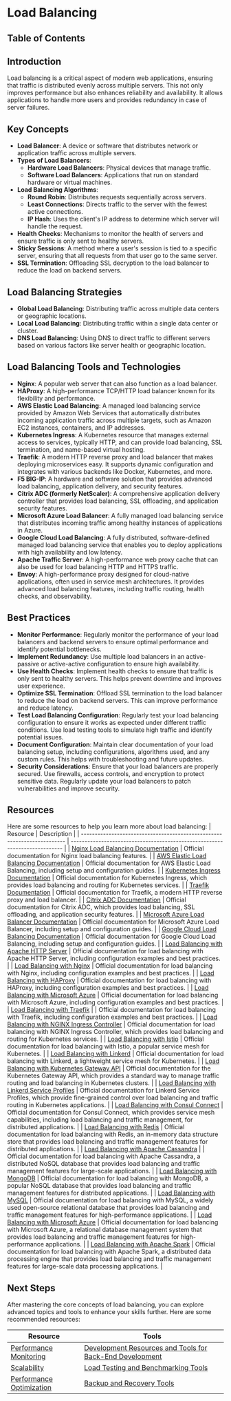 
# Load Balancing

## Table of Contents

## Introduction

Load balancing is a critical aspect of modern web applications, ensuring that traffic is distributed evenly across multiple servers. This not only improves performance but also enhances reliability and availability. It allows applications to handle more users and provides redundancy in case of server failures.

## Key Concepts

- **Load Balancer**: A device or software that distributes network or application traffic across multiple servers.
- **Types of Load Balancers**:
  - **Hardware Load Balancers**: Physical devices that manage traffic.
  - **Software Load Balancers**: Applications that run on standard hardware or virtual machines.
- **Load Balancing Algorithms**:
  - **Round Robin**: Distributes requests sequentially across servers.
  - **Least Connections**: Directs traffic to the server with the fewest active connections.
  - **IP Hash**: Uses the client's IP address to determine which server will handle the request.
- **Health Checks**: Mechanisms to monitor the health of servers and ensure traffic is only sent to healthy servers.
- **Sticky Sessions**: A method where a user's session is tied to a specific server, ensuring that all requests from that user go to the same server.
- **SSL Termination**: Offloading SSL decryption to the load balancer to reduce the load on backend servers.

## Load Balancing Strategies

- **Global Load Balancing**: Distributing traffic across multiple data centers or geographic locations.
- **Local Load Balancing**: Distributing traffic within a single data center or cluster.
- **DNS Load Balancing**: Using DNS to direct traffic to different servers based on various factors like server health or geographic location.

## Load Balancing Tools and Technologies

- **Nginx**: A popular web server that can also function as a load balancer.
- **HAProxy**: A high-performance TCP/HTTP load balancer known for its flexibility and performance.
- **AWS Elastic Load Balancing**: A managed load balancing service provided by Amazon Web Services that automatically distributes incoming application traffic across multiple targets, such as Amazon EC2 instances, containers, and IP addresses.
- **Kubernetes Ingress**: A Kubernetes resource that manages external access to services, typically HTTP, and can provide load balancing, SSL termination, and name-based virtual hosting.
- **Traefik**: A modern HTTP reverse proxy and load balancer that makes deploying microservices easy. It supports dynamic configuration and integrates with various backends like Docker, Kubernetes, and more.
- **F5 BIG-IP**: A hardware and software solution that provides advanced load balancing, application delivery, and security features.
- **Citrix ADC (formerly NetScaler)**: A comprehensive application delivery controller that provides load balancing, SSL offloading, and application security features.
- **Microsoft Azure Load Balancer**: A fully managed load balancing service that distributes incoming traffic among healthy instances of applications in Azure.
- **Google Cloud Load Balancing**: A fully distributed, software-defined managed load balancing service that enables you to deploy applications with high availability and low latency.
- **Apache Traffic Server**: A high-performance web proxy cache that can also be used for load balancing HTTP and HTTPS traffic.
- **Envoy**: A high-performance proxy designed for cloud-native applications, often used in service mesh architectures. It provides advanced load balancing features, including traffic routing, health checks, and observability.

## Best Practices

- **Monitor Performance**: Regularly monitor the performance of your load balancers and backend servers to ensure optimal performance and identify potential bottlenecks.
- **Implement Redundancy**: Use multiple load balancers in an active-passive or active-active configuration to ensure high availability.
- **Use Health Checks**: Implement health checks to ensure that traffic is only sent to healthy servers. This helps prevent downtime and improves user experience.
- **Optimize SSL Termination**: Offload SSL termination to the load balancer to reduce the load on backend servers. This can improve performance and reduce latency.
- **Test Load Balancing Configuration**: Regularly test your load balancing configuration to ensure it works as expected under different traffic conditions. Use load testing tools to simulate high traffic and identify potential issues.
- **Document Configuration**: Maintain clear documentation of your load balancing setup, including configurations, algorithms used, and any custom rules. This helps with troubleshooting and future updates.
- **Security Considerations**: Ensure that your load balancers are properly secured. Use firewalls, access controls, and encryption to protect sensitive data. Regularly update your load balancers to patch vulnerabilities and improve security.

## Resources

Here are some resources to help you learn more about load balancing:
| Resource | Description |
| ------------------------------------------------------------------------ | --------------------------------------------------------------------------- |
| [Nginx Load Balancing Documentation](https://docs.nginx.com/nginx/admin-guide/load-balancer/) | Official documentation for Nginx load balancing features. |
| [AWS Elastic Load Balancing Documentation](https://docs.aws.amazon.com/elasticloadbalancing/latest/userguide/) | Official documentation for AWS Elastic Load Balancing, including setup and configuration guides. |
| [Kubernetes Ingress Documentation](https://kubernetes.io/docs/concepts/services-networking/ingress/) | Official documentation for Kubernetes Ingress, which provides load balancing and routing for Kubernetes services. |
| [Traefik Documentation](https://doc.traefik.io/traefik/) | Official documentation for Traefik, a modern HTTP reverse proxy and load balancer. |
| [Citrix ADC Documentation](https://docs.citrix.com/en-us/citrix-adc.html) | Official documentation for Citrix ADC, which provides load balancing, SSL offloading, and application security features. |
| [Microsoft Azure Load Balancer Documentation](https://docs.microsoft.com/en-us/azure/load-balancer/) | Official documentation for Microsoft Azure Load Balancer, including setup and configuration guides. |
| [Google Cloud Load Balancing Documentation](https://cloud.google.com/load-balancing/docs) | Official documentation for Google Cloud Load Balancing, including setup and configuration guides. |
| [Load Balancing with Apache HTTP Server](https://httpd.apache.org/docs/current/mod/mod_proxy_balancer.html) | Official documentation for load balancing with Apache HTTP Server, including configuration examples and best practices. |
| [Load Balancing with Nginx](https://www.nginx.com/resources/glossary/load-balancing/) | Official documentation for load balancing with Nginx, including configuration examples and best practices. |
| [Load Balancing with HAProxy](https://www.haproxy.com/documentation/hapee/latest/load-balancing/) | Official documentation for load balancing with HAProxy, including configuration examples and best practices. |
| [Load Balancing with Microsoft Azure](https://docs.microsoft.com/en-us/azure/load-balancer/load-balancer-overview) | Official documentation for load balancing with Microsoft Azure, including configuration examples and best practices. |
| [Load Balancing with Traefik](https://doc.traefik.io/traefik/routing/providers/kubernetes-ingress/) | | Official documentation for load balancing with Traefik, including configuration examples and best practices. |
| [Load Balancing with NGINX Ingress Controller](https://docs.nginx.com/nginx/kubernetes-ingress-controller/) | Official documentation for load balancing with NGINX Ingress Controller, which provides load balancing and routing for Kubernetes services. |
| [Load Balancing with Istio](https://istio.io/latest/docs/concepts/traffic-management/#load-balancing) | Official documentation for load balancing with Istio, a popular service mesh for Kubernetes. |
| [Load Balancing with Linkerd](https://linkerd.io/2/features/load-balancing/) | Official documentation for load balancing with Linkerd, a lightweight service mesh for Kubernetes. |
| [Load Balancing with Kubernetes Gateway API](https://gateway-api.sigs.k8s.io/) | Official documentation for the Kubernetes Gateway API, which provides a standard way to manage traffic routing and load balancing in Kubernetes clusters. |
| [Load Balancing with Linkerd Service Profiles](https://linkerd.io/2.18/features/load-balancing/) | Official documentation for Linkerd Service Profiles, which provide fine-grained control over load balancing and traffic routing in Kubernetes applications. |
| [Load Balancing with Consul Connect](https://developer.hashicorp.com/consul/docs/discover/load-balancer/ha) | Official documentation for Consul Connect, which provides service mesh capabilities, including load balancing and traffic management, for distributed applications. |
| [Load Balancing with Redis](https://redis.io/topics/replication#load-balancing) | Official documentation for load balancing with Redis, an in-memory data structure store that provides load balancing and traffic management features for distributed applications. |
| [Load Balancing with Apache Cassandra](https://cassandra.apache.org/doc/latest/architecture/dynamo.html#load-balancing) | | Official documentation for load balancing with Apache Cassandra, a distributed NoSQL database that provides load balancing and traffic management features for large-scale applications. |
| [Load Balancing with MongoDB](https://www.mongodb.com/docs/kubernetes/current/tutorial/om-nw-lb-mesh-multi-cluster/) | Official documentation for load balancing with MongoDB, a popular NoSQL database that provides load balancing and traffic management features for distributed applications. |
| [Load Balancing with MySQL](https://dev.mysql.com/blog-archive/easy-load-balancing-and-high-availability-using-mysql-router/) | Official documentation for load balancing with MySQL, a widely used open-source relational database that provides load balancing and traffic management features for high-performance applications. |
| [Load Balancing with Microsoft Azure](https://learn.microsoft.com/en-us/azure/load-balancer/load-balancer-overview) | Official documentation for load balancing with Microsoft Azure, a relational database management system that provides load balancing and traffic management features for high-performance applications. |
| [Load Balancing with Apache Spark](https://spark.apache.org/docs/latest/cluster-overview.html#load-balancing) | Official documentation for load balancing with Apache Spark, a distributed data processing engine that provides load balancing and traffic management features for large-scale data processing applications. |

## Next Steps

After mastering the core concepts of load balancing, you can explore advanced topics and tools to enhance your skills further. Here are some recommended resources:

| Resource                                                                                           | Tools                                                                                                                              |
| -------------------------------------------------------------------------------------------------- | ---------------------------------------------------------------------------------------------------------------------------------- |
| [Performance Monitoring](/adv-quality-security-performance/performance/monitoring)                 | [Development Resources and Tools for Back-End Development](/util-general-development-resources-and-tools-for-back-end-development) |
| [Scalability](/adv-quality-security-performance/performance/scalability)                           | [Load Testing and Benchmarking Tools](/util-load-testing-and-benchmarking-tools)                                                   |
| [Performance Optimization](/adv-quality-security-performance/performance/performance-optimization) | [Backup and Recovery Tools](/util-backup-and-recovery-tools)                                                                       |

<BackToTop />
